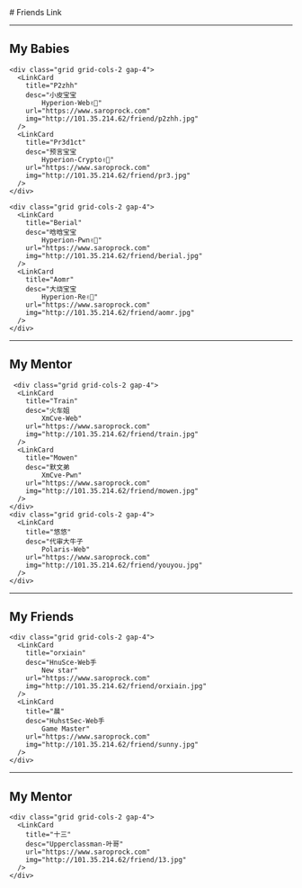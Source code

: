 
<BaseLayout title="Friend">
  <BaseCard title="Friend">
# Friends Link

---
## My Babies
    <div class="grid grid-cols-2 gap-4">
      <LinkCard
        title="P2zhh"
        desc="小皮宝宝
			Hyperion-Web✌🏻"
        url="https://www.saroprock.com"
        img="http://101.35.214.62/friend/p2zhh.jpg"
      />
      <LinkCard
        title="Pr3d1ct"
        desc="预言宝宝
			Hyperion-Crypto✌🏻"
        url="https://www.saroprock.com"
        img="http://101.35.214.62/friend/pr3.jpg"
      />
    </div>
    
    <div class="grid grid-cols-2 gap-4">
      <LinkCard
        title="Berial"
        desc="晗晗宝宝
			Hyperion-Pwn✌🏻"
        url="https://www.saroprock.com"
        img="http://101.35.214.62/friend/berial.jpg"
      />
      <LinkCard
        title="Aomr"
        desc="大烧宝宝
			Hyperion-Re✌🏻"
        url="https://www.saroprock.com"
        img="http://101.35.214.62/friend/aomr.jpg"
      />
    </div>
---
## My Mentor
	 <div class="grid grid-cols-2 gap-4">
      <LinkCard
        title="Train"
        desc="火车姐
			XmCve-Web"
        url="https://www.saroprock.com"
        img="http://101.35.214.62/friend/train.jpg"
      />
      <LinkCard
        title="Mowen"
        desc="默文弟
			XmCve-Pwn"
        url="https://www.saroprock.com"
        img="http://101.35.214.62/friend/mowen.jpg"
      />
    </div>
	<div class="grid grid-cols-2 gap-4">
      <LinkCard
        title="悠悠"
        desc="代审大牛子
			Polaris-Web"
        url="https://www.saroprock.com"
        img="http://101.35.214.62/friend/youyou.jpg"
      />
    </div>
---
## My Friends
    <div class="grid grid-cols-2 gap-4">
      <LinkCard
        title="orxiain"
        desc="HnuSce-Web手 
			New star"
        url="https://www.saroprock.com"
        img="http://101.35.214.62/friend/orxiain.jpg"
      />
      <LinkCard
        title="晨"
        desc="HuhstSec-Web手
			Game Master"
        url="https://www.saroprock.com"
        img="http://101.35.214.62/friend/sunny.jpg"
      />
    </div>
---
## My Mentor
	<div class="grid grid-cols-2 gap-4">
      <LinkCard
        title="十三"
        desc="Upperclassman-叶哥"
        url="https://www.saroprock.com"
        img="http://101.35.214.62/friend/13.jpg"
      />
    </div>
  </BaseCard>
</BaseLayout>
